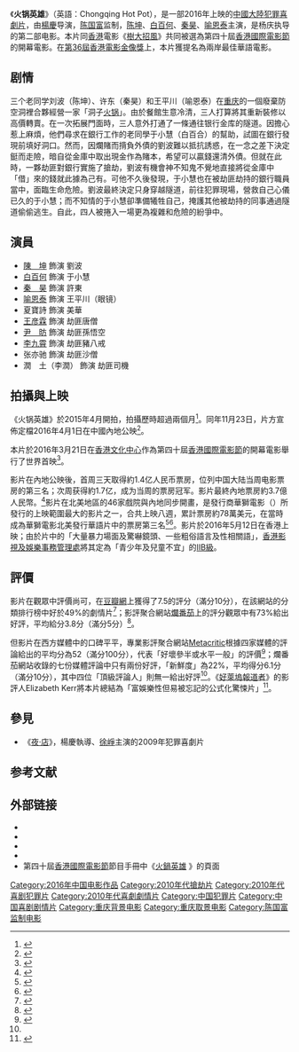 {{电影信息框
| name = 火锅英雄
| original_name = ''{{lang|en|Chongqing Hot Pot}}''
| image = Chongqing Hot Pot poster.jpg
| image_size = 
| caption = 電影海報
| director = [[楊慶_(導演)|楊慶]]
| producer = [[陈国富|陈国富]]
| writer = 杨庆
| narrator = 
| starring = [[陈坤|陈坤]]<br>[[白百何|白百何]]<br>[[秦昊|秦昊]]<br>[[喻恩泰|喻恩泰]]
| music = 彭飞<br>赵英俊
| cinematography = 廖拟
| editing = 李楠一
| production_company = [[新丽传媒|新丽传媒]]、[[工夫影業|工夫影業]]、[[北京万达文化产业集团|萬達影視]]等
| distributor = [[五洲電影|五洲電影]]、[[和和影業|和和影業]]<small>（國內）</small><br>[[發行工作室|發行工作室]]<small>（國際）</small>
| released = 2016年3月21日（{{Flagicon|Hong Kong}}香港國際電影節）<br>2016年3月31日（{{AUS}}、{{NZL}}<ref name=intl>{{cite web|url=http://www.boxofficemojo.com/movies/?page=intl&id=chongqinghotpot.htm|title=Chongqing Hot Pot (2016) - International Box Office Results|accessdate=2016-04-19|publisher=Box Office Mojo|language=en|archive-date=2016-05-07|archive-url=https://web.archive.org/web/20160507104120/http://www.boxofficemojo.com/movies/?page=intl&id=chongqinghotpot.htm|dead-url=no}}</ref>）<br>2016年4月1日（{{中国大陆}}、{{USA}}、{{CAN}}）<br>2016年4月14日（{{SGP}}<ref name=intl/>）<br>2016年5月12日（{{HK}}）
| runtime = 95分鐘
| country = {{CHN}}
| language = [[重庆话|重庆话]]、[[普通话|普通话]]
| budget = 
| gross = 
| preceded_by = 
| website = 
| amg_id = 
| imdb_id = tt5596352
| sarft_id = 電審故字[2016]第110號
}}
《'''火锅英雄'''》（英語：Chongqing Hot Pot），是一部2016年上映的[[中國大陸|中國大陸]][[犯罪片|犯罪]][[喜劇片|喜劇片]]，由[[杨庆_(导演)|楊慶]]导演，[[陈国富|陈国富]]监制，[[陈坤|陈坤]]、[[白百何|白百何]]、[[秦昊|秦昊]]、[[喻恩泰|喻恩泰]]主演，是杨庆执导的第二部电影。本片同[[香港|香港]]電影《[[樹大招風|樹大招風]]》共同被選為第四十屆[[香港國際電影節|香港國際電影節]]的開幕電影。在[[第36屆香港電影金像獎|第36屆香港電影金像獎]]上，本片獲提名為兩岸最佳華語電影。

== 剧情 ==

三个老同学刘波（陈坤）、许东（秦昊）和王平川（喻恩泰）在[[重庆|重庆]]的一個廢棄防空洞裡合夥經營一家「洞子[[火锅|火锅]]」。由於餐館生意冷清，三人打算將其重新裝修以高價轉賣。在一次拓展門面時，三人意外打通了一條通往银行金库的隧道。因擔心惹上麻煩，他們尋求在銀行工作的老同學于小慧（白百合）的幫助，試圖在銀行發現前填好洞口。然而，因爛賭而揹負外債的劉波難以抵抗誘惑，在一念之差下決定鋌而走險，暗自從金庫中取出現金作為賭本，希望可以贏錢還清外債。但就在此時，一夥劫匪對銀行實施了搶劫，劉波有機會神不知鬼不覺地直接將從金庫中「借」來的錢就此據為己有。可他不久後發現，于小慧也在被劫匪劫持的銀行職員當中，面臨生命危險。劉波最終決定只身穿越隧道，前往犯罪現場，營救自己心儀已久的于小慧；而不知情的于小慧卻準備犧牲自己，掩護其他被劫持的同事通過隧道偷偷逃生。自此，四人被捲入一場更為複雜和危險的紛爭中。

== 演員 ==
*[[陳坤|陳　坤]] 飾演 劉波
*[[白百何|白百何]] 飾演 于小慧
*[[秦昊|秦　昊]] 飾演 許東
*[[喻恩泰|喻恩泰]] 飾演 王平川（眼镜）
*夏寶詩 飾演 美華
*[[王彦霖|王彦霖]] 飾演 劫匪唐僧
*[[尹昉_(艺人)|尹　昉]] 飾演 劫匪孫悟空
*[[李九霄|李九霄]] 飾演 劫匪豬八戒
*张亦驰 飾演 劫匪沙僧
*潤　土（李潤） 飾演 劫匪司機

== 拍攝與上映 ==

《火锅英雄》於2015年4月開拍，拍攝歷時超過兩個月<ref>{{cite web|title=《火锅英雄》主创详解幕后故事 陈坤曾拒绝出演 抢银行变抢理财公司|url=http://news.mtime.com/2016/04/09/1554242.html|accessdate=2016-04-19|date=2016-04-09|publisher=[[時光網|時光網]]|language=zh-hans|archive-url=https://web.archive.org/web/20200415080306/http://news.mtime.com/2016/04/09/1554242.html|archive-date=2020-04-15|dead-url=no}}</ref>。同年11月23日，片方宣佈定檔2016年4月1日在中國內地公映<ref>{{cite web|title=《火锅英雄》定档明年愚人节 陈国富：陈坤、白百何等边抢银行边吃火锅|url=http://news.mtime.com/2015/11/23/1549520.html|accessdate=2016-04-19|date=2015-11-23|publisher=時光網|language=zh-hans|archive-url=https://web.archive.org/web/20200415080310/http://news.mtime.com/2015/11/23/1549520.html|archive-date=2020-04-15|dead-url=no}}</ref>。

本片於2016年3月21日在[[香港文化中心|香港文化中心]]作為第四十屆[[香港國際電影節|香港國際電影節]]的開幕電影舉行了世界首映<ref>{{cite web|title=第四十屆香港國際電影節隆重揭幕 導演率眾演員出席 開幕電影《火鍋英雄》世界首映及《樹大招風》亞洲首映|url=http://40.hkiff.org/zh/press-release/2016-03-21/the-40th-hkiff-kicks-off-with-stellar-guests-world-premiere-of-chongqing-hot-pot|accessdate=2016-04-19|date=2016-03-21|publisher=[[香港國際電影節協會|香港國際電影節協會]]|language=zh-hk|archive-url=https://web.archive.org/web/20170305012450/http://40.hkiff.org/zh/press-release/2016-03-21/the-40th-hkiff-kicks-off-with-stellar-guests-world-premiere-of-chongqing-hot-pot|archive-date=2017-03-05|dead-url=yes}}</ref>。

影片在內地公映後，首周三天取得約1.4亿人民币票房，位列中国大陆当周电影票房的第三名；次周获得約1.7亿，成为当周的票房冠军。影片最終內地票房約3.7億人民幣。<ref>{{cite web|title=《火鍋英雄》在中國票房網的資料頁|url=http://www.cbooo.cn/m/617763|accessdate=2016-04-19|language=zh-hans|archive-url=https://web.archive.org/web/20160410031700/http://www.cbooo.cn/m/617763|archive-date=2016-04-10|dead-url=no}}</ref>影片在北美地區的46家戲院與內地同步開畫，是發行商華獅電影（{{lang-en|China Lion Film}}）所發行的上映範圍最大的影片之一，合共上映八週，累計票房約78萬美元，在當時成為華獅電影北美發行華語片中的票房第三名<ref>{{cite web|title=Chongqing Hot Pot (2016) - Box Office Mojo|url=http://www.boxofficemojo.com/movies/?id=chongqinghotpot.htm|accessdate=2016-04-19|language=en|archive-url=https://web.archive.org/web/20180701082805/http://www.boxofficemojo.com/movies/?id=chongqinghotpot.htm|archive-date=2018-07-01|dead-url=no}}</ref><ref>{{cite web|title=China Lion All Time Box Office Results|url=http://www.boxofficemojo.com/studio/chart/?studio=chinalion.htm|accessdate=2016-04-19|publisher=Box Office Mojo|language=en|archive-url=https://web.archive.org/web/20181213005149/https://www.boxofficemojo.com/studio/chart/?studio=chinalion.htm|archive-date=2018-12-13|dead-url=no}}</ref>。影片於2016年5月12日在香港上映；由於片中的「大量暴力場面及驚嚇鏡頭、一些粗俗語言及性相關語」，[[香港影視及娛樂事務管理處|香港影視及娛樂事務管理處]]將其定為「青少年及兒童不宜」的[[香港電影分級制度|IIB級]]。

== 評價 ==
影片在觀眾中評價尚可，在[[豆瓣網|豆瓣網]]上獲得了7.5的評分（滿分10分），在該網站的分類排行榜中好於49%的劇情片<ref>{{cite web|title=火鍋英雄 - 豆瓣電影|url=https://movie.douban.com/subject/25662327/|accessdate=2016-04-19|language=zh-hans|archive-url=https://web.archive.org/web/20201020191839/https://movie.douban.com/subject/25662327/|archive-date=2020-10-20|dead-url=no}}</ref>；影評聚合網站[[爛番茄|爛番茄]]上的評分觀眾中有73%給出好評，平均給分3.8分（滿分5分）<ref name="rt">{{cite web|title=Chongqing Hot Pot (2016) - Rotten Tomatoes|url=http://www.rottentomatoes.com/m/771439460/|accessdate=2016-04-19|language=en|archive-url=https://web.archive.org/web/20171223071415/https://www.rottentomatoes.com/m/771439460|archive-date=2017-12-23|dead-url=no}}</ref>。

但影片在西方媒體中的口碑平平，專業影評聚合網站[[Metacritic|Metacritic]]根據四家媒體的評論給出的平均分為52（滿分100分），代表「好壞參半或水平一般」的評價<ref>{{cite web|title=Chongqing Hot Pot Reviews - Metacritic|url=http://www.metacritic.com/movie/chongqing-hot-pot|accessdate=2016-04-19|language=en|archive-url=https://web.archive.org/web/20200415080349/https://www.metacritic.com/movie/chongqing-hot-pot|archive-date=2020-04-15|dead-url=no}}</ref>；爛番茄網站收錄的七份媒體評論中只有兩份好評，「新鮮度」為22%，平均得分6.1分（滿分10分），其中四位「頂級評論人」則無一給出好評<ref name="rt" />。《[[好萊塢報道者|好萊塢報道者]]》的影評人Elizabeth Kerr將本片總結為「富娛樂性但易被忘記的公式化驚悚片」<ref>{{cite web|title='Chongqing Hot Pot': Hong Kong Review|url=http://www.hollywoodreporter.com/review/chongqing-hot-pot-hong-kong-877264|accessdate=2016-04-19|date=2016-03-22|last=Kerr|first=Elizabeth|publisher=[[好萊塢報道者|好萊塢報道者]]|language=en|archive-url=https://web.archive.org/web/20201027014935/https://www.hollywoodreporter.com/review/chongqing-hot-pot-hong-kong-877264|archive-date=2020-10-27|dead-url=no|quote=An entertaining but forgettable by-the-numbers thriller.}}</ref>。

== 參見 ==
*《[[夜·店|夜·店]]》，楊慶執導、[[徐崢|徐崢]]主演的2009年犯罪喜劇片

== 参考文献 ==
{{Reflist|2}}

== 外部链接 ==
* {{Sinaweibo|chongqinghotpot2015}}
* {{douban}}
* {{Mtime|229813}}
* {{IMDb title|5596352}}
* 第四十屆[[香港國際電影節|香港國際電影節]]節目手冊中《[http://40.hkiff.org.hk/zh/film/40151/chongqing-hot-pot 火鍋英雄] {{Wayback|url=http://40.hkiff.org.hk/zh/film/40151/chongqing-hot-pot|date=20170305003344}}》的頁面{{zh-hk}}
{{start box}}
{{succession prize box|《[[蝙蝠侠大战超人：正义黎明|蝙蝠侠大战超人：正义黎明]]》|《[[奇幻森林|奇幻森林]]》|[[2016年中國內地一周電影票房冠軍列表|2016年中国内地一周票房冠军]]|第15周}}
{{end box}}
{{陳國富}}
{{2010年代警匪／黑帮华语电影}}
{{DEFAULTSORT:Chongqing Hot Pot}}
[[Category:2016年中国电影作品|Category:2016年中国电影作品]]
[[Category:2010年代搶劫片|Category:2010年代搶劫片]]
[[Category:2010年代喜剧犯罪片|Category:2010年代喜剧犯罪片]]
[[Category:2010年代喜劇劇情片|Category:2010年代喜劇劇情片]]
[[Category:中国犯罪片|Category:中国犯罪片]]
[[Category:中国喜剧剧情片|Category:中国喜剧剧情片]]
[[Category:重庆背景电影|Category:重庆背景电影]]
[[Category:重庆取景电影|Category:重庆取景电影]]
[[Category:陈国富监制电影|Category:陈国富监制电影]]